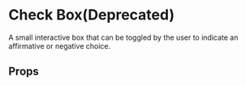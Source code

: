 

# Check Box(Deprecated)

A small interactive box that can be toggled by the user to indicate an affirmative or negative choice.

<Canvas>
  <Story id="components-ui-check-box-deprecated--default-story" />
</Canvas>

## Props

<ArgTypes of={CheckBox} />
